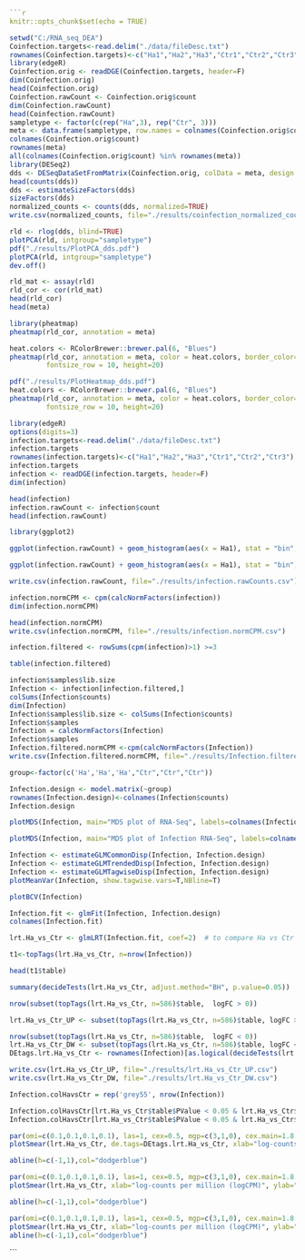 
```r
```r
knitr::opts_chunk$set(echo = TRUE)
```
```r
setwd("C:/RNA_seq_DEA")
Coinfection.targets<-read.delim("./data/fileDesc.txt")
rownames(Coinfection.targets)<-c("Ha1","Ha2","Ha3","Ctr1","Ctr2","Ctr3")
library(edgeR)
Coinfection.orig <- readDGE(Coinfection.targets, header=F)
dim(Coinfection.orig)
head(Coinfection.orig)
Coinfection.rawCount <- Coinfection.orig$count
dim(Coinfection.rawCount)
head(Coinfection.rawCount)
sampletype <- factor(c(rep("Ha",3), rep("Ctr", 3)))
meta <- data.frame(sampletype, row.names = colnames(Coinfection.orig$count))
colnames(Coinfection.orig$count)
rownames(meta)
all(colnames(Coinfection.orig$count) %in% rownames(meta))
library(DESeq2)
dds <- DESeqDataSetFromMatrix(Coinfection.orig, colData = meta, design = ~ sampletype)
head(counts(dds))
dds <- estimateSizeFactors(dds)
sizeFactors(dds)
normalized_counts <- counts(dds, normalized=TRUE)
write.csv(normalized_counts, file="./results/coinfection_normalized_counts_DESeq2.csv")
```
```r
rld <- rlog(dds, blind=TRUE)
plotPCA(rld, intgroup="sampletype")
pdf("./results/PlotPCA_dds.pdf")
plotPCA(rld, intgroup="sampletype")
dev.off()
```

```r
rld_mat <- assay(rld)
rld_cor <- cor(rld_mat) 
head(rld_cor)
head(meta)
```

```r
library(pheatmap)
pheatmap(rld_cor, annotation = meta)

heat.colors <- RColorBrewer::brewer.pal(6, "Blues")
pheatmap(rld_cor, annotation = meta, color = heat.colors, border_color=NA, fontsize = 10, 
         fontsize_row = 10, height=20)

pdf("./results/PlotHeatmap_dds.pdf")
heat.colors <- RColorBrewer::brewer.pal(6, "Blues")
pheatmap(rld_cor, annotation = meta, color = heat.colors, border_color=NA, fontsize = 10, 
         fontsize_row = 10, height=20)
```

```r
library(edgeR)
options(digits=3)
infection.targets<-read.delim("./data/fileDesc.txt")
infection.targets
rownames(infection.targets)<-c("Ha1","Ha2","Ha3","Ctr1","Ctr2","Ctr3")
infection.targets
infection <- readDGE(infection.targets, header=F)
dim(infection)
```

```r
head(infection)
infection.rawCount <- infection$count
head(infection.rawCount)
```
```r
library(ggplot2)

ggplot(infection.rawCount) + geom_histogram(aes(x = Ha1), stat = "bin", bins = 200) + xlab("Raw expression counts") + ylab("Number of genes")

ggplot(infection.rawCount) + geom_histogram(aes(x = Ha1), stat = "bin", bins = 200) + xlab("Raw expression counts") + ylab("Number of genes")

write.csv(infection.rawCount, file="./results/infection.rawCounts.csv")

infection.normCPM <- cpm(calcNormFactors(infection))
dim(infection.normCPM)

head(infection.normCPM)
write.csv(infection.normCPM, file="./results/infection.normCPM.csv")

infection.filtered <- rowSums(cpm(infection)>1) >=3

table(infection.filtered)
```
```r
infection$samples$lib.size
Infection <- infection[infection.filtered,]
colSums(Infection$counts)
dim(Infection)
Infection$samples$lib.size <- colSums(Infection$counts)
Infection$samples
Infection = calcNormFactors(Infection)
Infection$samples
Infection.filtered.normCPM <-cpm(calcNormFactors(Infection))
write.csv(Infection.filtered.normCPM, file="./results/Infection.filtered.normCPM.csv")
```

```r
group<-factor(c('Ha','Ha','Ha',"Ctr","Ctr","Ctr"))

Infection.design <- model.matrix(~group)   
rownames(Infection.design)<-colnames(Infection$counts)
Infection.design

plotMDS(Infection, main="MDS plot of RNA-Seq", labels=colnames(Infection$counts))

plotMDS(Infection, main="MDS plot of Infection RNA-Seq", labels=colnames(Infection$counts))
```

```r
Infection <- estimateGLMCommonDisp(Infection, Infection.design)
Infection <- estimateGLMTrendedDisp(Infection, Infection.design)
Infection <- estimateGLMTagwiseDisp(Infection, Infection.design)
plotMeanVar(Infection, show.tagwise.vars=T,NBline=T)

plotBCV(Infection)

Infection.fit <- glmFit(Infection, Infection.design)
colnames(Infection.fit)

lrt.Ha_vs_Ctr <- glmLRT(Infection.fit, coef=2)  # to compare Ha vs Ctr (Ha_vs_Ctr)

t1<-topTags(lrt.Ha_vs_Ctr, n=nrow(Infection))
```

```r
head(t1$table)

summary(decideTests(lrt.Ha_vs_Ctr, adjust.method="BH", p.value=0.05))

nrow(subset(topTags(lrt.Ha_vs_Ctr, n=586)$table,  logFC > 0))

lrt.Ha_vs_Ctr_UP <- subset(topTags(lrt.Ha_vs_Ctr, n=586)$table, logFC > 0)

nrow(subset(topTags(lrt.Ha_vs_Ctr, n=586)$table,  logFC < 0))
lrt.Ha_vs_Ctr_DW <- subset(topTags(lrt.Ha_vs_Ctr, n=586)$table, logFC < 0)
DEtags.lrt.Ha_vs_Ctr <- rownames(Infection)[as.logical(decideTests(lrt.Ha_vs_Ctr, adjust.method="BH", p.value=0.05))]

write.csv(lrt.Ha_vs_Ctr_UP, file="./results/lrt.Ha_vs_Ctr_UP.csv")
write.csv(lrt.Ha_vs_Ctr_DW, file="./results/lrt.Ha_vs_Ctr_DW.csv")
```

```r

Infection.colHavsCtr = rep('grey55', nrow(Infection))

Infection.colHavsCtr[lrt.Ha_vs_Ctr$table$PValue < 0.05 & lrt.Ha_vs_Ctr$table$logFC >0 ] <- "red"
Infection.colHavsCtr[lrt.Ha_vs_Ctr$table$PValue < 0.05 & lrt.Ha_vs_Ctr$table$logFC <0 ] <- "blue"

par(omi=c(0.1,0.1,0.1,0.1), las=1, cex=0.5, mgp=c(3,1,0), cex.main=1.8, cex.lab=1.4, cex.axis=1.4)
plotSmear(lrt.Ha_vs_Ctr, de.tags=DEtags.lrt.Ha_vs_Ctr, xlab="log-counts per million (logCPM)", ylab="log2-fold change (log2FC)", main="Ha infection compared to Control", pch=19, cex=0.4, smearWidth=0.5, panel.first=grid(), smooth.scatter=FALSE, ylim=c(-7,7), yaxs="i")

abline(h=c(-1,1),col="dodgerblue")
```

```r
par(omi=c(0.1,0.1,0.1,0.1), las=1, cex=0.5, mgp=c(3,1,0), cex.main=1.8, cex.lab=1.4, cex.axis=1.4)
plotSmear(lrt.Ha_vs_Ctr, xlab="log-counts per million (logCPM)", ylab="log2-fold change (log2FC)", main="a infection compared to Control", smearWidth=0.5, pch=21, cex=0.4, deCol="red", col=Infection.colHavsCtr, ylim=c(-7,7), yaxs="i")

abline(h=c(-1,1),col="dodgerblue")
```

```r
par(omi=c(0.1,0.1,0.1,0.1), las=1, cex=0.5, mgp=c(3,1,0), cex.main=1.8, cex.lab=1.4, cex.axis=1.4)
plotSmear(lrt.Ha_vs_Ctr, xlab="log-counts per million (logCPM)", ylab="log2-fold change (log2FC)", main="Ha infection compared to Control", smearWidth=0.5, pch=21, cex=0.4, deCol="red", col=Infection.colHavsCtr, ylim=c(-7,7), yaxs="i")
abline(h=c(-1,1),col="dodgerblue")
```
```

